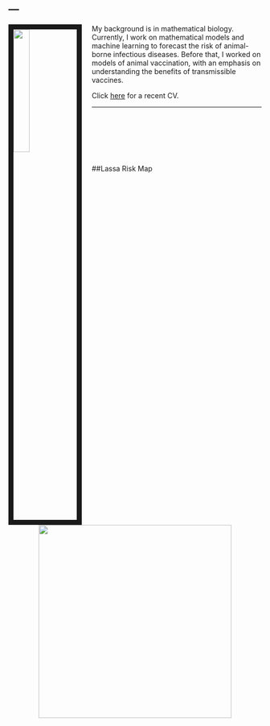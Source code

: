 ---
---

<link rel="stylesheet" href="styles.css" type="text/css">

<img src="images/andrew.jpg" style="width:25%; border:10px solid; margin-right: 20px" align="left">

My background is in mathematical biology. Currently, I work on
mathematical models and machine learning to forecast the risk of animal-borne 
infectious diseases. Before that, I worked on models of animal
vaccination, with an emphasis on understanding the
benefits of transmissible vaccines. 

Click [here](files/CV/Basinski_CV.pdf) for a recent CV. 

***

<br> <br> <br> <br> <br>

\vspace{25in}

##Lassa Risk Map   

<center>
[![](images/movie_forecast.gif){width=4in}](www.google.com)
</center>

[//]: # 